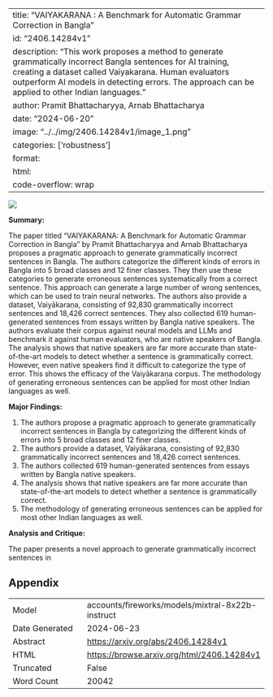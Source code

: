 
---
title: "VAIYAKARANA : A Benchmark for Automatic Grammar Correction in Bangla"
id: "2406.14284v1"
description: "This work proposes a method to generate grammatically incorrect Bangla sentences for AI training, creating a dataset called Vaiyakarana. Human evaluators outperform AI models in detecting errors. The approach can be applied to other Indian languages."
author: Pramit Bhattacharyya, Arnab Bhattacharya
date: "2024-06-20"
image: "../../img/2406.14284v1/image_1.png"
categories: ['robustness']
format:
  html:
    code-overflow: wrap
---

![](../../img/2406.14284v1/image_1.png)

**Summary:**

The paper titled "VAIYAKARANA: A Benchmark for Automatic Grammar Correction in Bangla" by Pramit Bhattacharyya and Arnab Bhattacharya proposes a pragmatic approach to generate grammatically incorrect sentences in Bangla. The authors categorize the different kinds of errors in Bangla into 5 broad classes and 12 finer classes. They then use these categories to generate erroneous sentences systematically from a correct sentence. This approach can generate a large number of wrong sentences, which can be used to train neural networks. The authors also provide a dataset, Vaiyākaraṇa, consisting of 92,830 grammatically incorrect sentences and 18,426 correct sentences. They also collected 619 human-generated sentences from essays written by Bangla native speakers. The authors evaluate their corpus against neural models and LLMs and benchmark it against human evaluators, who are native speakers of Bangla. The analysis shows that native speakers are far more accurate than state-of-the-art models to detect whether a sentence is grammatically correct. However, even native speakers find it difficult to categorize the type of error. This shows the efficacy of the Vaiyākaraṇa corpus. The methodology of generating erroneous sentences can be applied for most other Indian languages as well.

**Major Findings:**

1. The authors propose a pragmatic approach to generate grammatically incorrect sentences in Bangla by categorizing the different kinds of errors into 5 broad classes and 12 finer classes.
2. The authors provide a dataset, Vaiyākaraṇa, consisting of 92,830 grammatically incorrect sentences and 18,426 correct sentences.
3. The authors collected 619 human-generated sentences from essays written by Bangla native speakers.
4. The analysis shows that native speakers are far more accurate than state-of-the-art models to detect whether a sentence is grammatically correct.
5. The methodology of generating erroneous sentences can be applied for most other Indian languages as well.

**Analysis and Critique:**

The paper presents a novel approach to generate grammatically incorrect sentences in

## Appendix

|          |          |
|----------|----------|
| Model     | accounts/fireworks/models/mixtral-8x22b-instruct       |
| Date Generated     | 2024-06-23       |
| Abstract | [https://arxiv.org/abs/2406.14284v1](https://arxiv.org/abs/2406.14284v1)        |
| HTML     | [https://browse.arxiv.org/html/2406.14284v1](https://browse.arxiv.org/html/2406.14284v1)       |
| Truncated       | False       |
| Word Count       | 20042       |